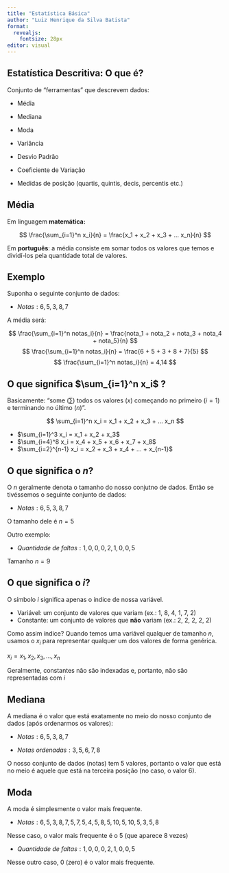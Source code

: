 ```yaml
---
title: "Estatística Básica"
author: "Luiz Henrique da Silva Batista"
format:
  revealjs:
    fontsize: 28px
editor: visual
---
```


## Estatística Descritiva: O que é?

Conjunto de “ferramentas” que descrevem dados:

-   Média

-   Mediana

-   Moda

-   Variância

-   Desvio Padrão

-   Coeficiente de Variação

-   Medidas de posição (quartis, quintis, decis, percentis etc.)

## Média

Em linguagem **matemática:**

$$
\frac{\sum_{i=1}^n x_i}{n} = \frac{x_1 + x_2 + x_3 + ... x_n}{n}
$$

Em **português**: a média consiste em somar todos os valores que temos e dividí-los pela quantidade total de valores.

## Exemplo

Suponha o seguinte conjunto de dados:

-   $Notas: {6, 5, 3, 8 ,7}$

A média será:

$$
\frac{\sum_{i=1}^n notas_i}{n} = \frac{nota_1 + nota_2 + nota_3 + nota_4 + nota_5}{n}
$$ $$
\frac{\sum_{i=1}^n notas_i}{n} = \frac{6 + 5 + 3 + 8 + 7}{5}
$$ $$
\frac{\sum_{i=1}^n notas_i}{n} = 4,14
$$

## O que significa $\sum_{i=1}^n x_i$ ?

Basicamente: "some ($\sum$) todos os valores ($x$) começando no primeiro ($i=1$) e terminando no último ($n$)".

$$
\sum_{i=1}^n x_i = x_1 + x_2 + x_3 + ... x_n
$$

-   $\sum_{i=1}^3 x_i = x_1 + x_2 + x_3$
-   $\sum_{i=4}^8 x_i = x_4 + x_5 + x_6 + x_7 + x_8$
-   $\sum_{i=2}^{n-1} x_i = x_2 + x_3 + x_4 + ... + x_{n-1}$

## O que significa o $n$?

O $n$ geralmente denota o tamanho do nosso conjutno de dados. Então se tivéssemos o seguinte conjunto de dados:

-   $Notas: {6, 5, 3, 8 ,7}$

O tamanho dele é $n = 5$

Outro exemplo:

-   $Quantidade\ de\ faltas: {1, 0, 0, 0 , 2, 1, 0, 0, 5}$

Tamanho $n = 9$

## O que significa o $i$?

O símbolo $i$ significa apenas o índice de nossa variável.

-   Variável: um conjunto de valores que variam (ex.: 1, 8, 4, 1, 7, 2)
-   Constante: um conjunto de valores que **não** variam (ex.: 2, 2, 2, 2, 2)

Como assim índice? Quando temos uma variável qualquer de tamanho $n$, usamos o $x_i$ para representar qualquer um dos valores de forma genérica.

$x_i = x_1, x_2, x_3, ..., x_n$

Geralmente, constantes não são indexadas e, portanto, não são representadas com $i$

## Mediana

A mediana é o valor que está exatamente no meio do nosso conjunto de dados (após ordenarmos os valores):

-   $Notas: {6, 5, 3, 8 ,7}$

-   $Notas\ ordenadas: {3, 5, 6, 7 ,8}$

O nosso conjunto de dados (notas) tem 5 valores, portanto o valor que está no meio é aquele que está na terceira posição (no caso, o valor 6).

## Moda

A moda é simplesmente o valor mais frequente.

-   $Notas: {6, 5, 3, 8 ,7, 5, 7, 5, 4, 5, 8, 5, 10, 5, 10, 5, 3, 5, 8}$

Nesse caso, o valor mais frequente é o 5 (que aparece 8 vezes)

-   $Quantidade\ de\ faltas: {1, 0, 0, 0 , 2, 1, 0, 0, 5}$

Nesse outro caso, 0 (zero) é o valor mais frequente.
